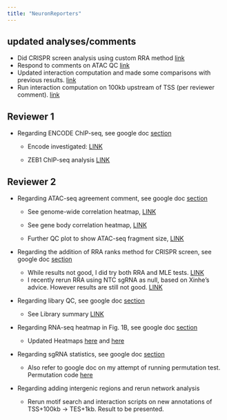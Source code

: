 ```yaml
---
title: "NeuronReporters"
---
```







## updated analyses/comments

- Did CRISPR screen analysis using custom RRA method [link](analysis/crispr_rra.qmd)
- Respond to comments on ATAC QC [link](analysis/atac_QC_comments.qmd)
- Updated interaction computation and made some comparisons with previous results. [link](analysis/compare_interaction_files.qmd)
- Run interaction computation on 100kb upstream of TSS (per reviewer comment). [link](analysis/Expand_GeneRegion_for_NetworkAnalysis.qmd)


## Reviewer 1


-   Regarding ENCODE ChIP-seq, see google doc [section](https://docs.google.com/document/d/1m4bml55GpEqOuePVW7lyhkZZgy6DNjqOX4Aq9iGc9tE/edit#bookmark=id.83pj8ieh9a2i)

    -   Encode investigated: [LINK](EncodeChIPSamples.html)

    -   ZEB1 ChIP-seq analysis [LINK](ChIP-ZEB1-targets.html)





## Reviewer 2


-   Regarding ATAC-seq agreement comment, see google doc [section](https://docs.google.com/document/d/1m4bml55GpEqOuePVW7lyhkZZgy6DNjqOX4Aq9iGc9tE/edit#bookmark=id.9djvcjdqrp86)
    
    -   See genome-wide correlation heatmap, [LINK](https://www.dropbox.com/s/rzp7hm96djeb75a/ATAC_Genome_corr_heatmap.pdf?dl=0)
    
    -   See gene body correlation heatmap, [LINK](https://www.dropbox.com/s/hx23jpknw7ej3xk/ATAC_genebody_corr_heatmap.pdf?dl=0)
    -   Further QC plot to show ATAC-seq fragment size, [LINK](https://www.dropbox.com/s/vwqrfs1vchpunpu/ATAC_fragment_sizes_t1_1.pdf?dl=0)

-   Regarding the addition of RRA ranks method for CRISPR screen, see google doc [section](https://docs.google.com/document/d/1m4bml55GpEqOuePVW7lyhkZZgy6DNjqOX4Aq9iGc9tE/edit#bookmark=id.wkro46gscabo)
    
    -   While results not good, I did try both RRA and MLE tests. [LINK](MAGeCK_results.html)
    -   I recently rerun RRA using NTC sgRNA as null, based on Xinhe's advice. However results are still not good. [LINK](RRA.html)


-   Regarding libary QC, see google doc [section](https://docs.google.com/document/d/1m4bml55GpEqOuePVW7lyhkZZgy6DNjqOX4Aq9iGc9tE/edit#bookmark=id.drfri2pwzln8)

    -   See Library summary [LINK](QC.html)


-   Regarding RNA-seq heatmap in Fig. 1B, see google doc [section](https://docs.google.com/document/d/1m4bml55GpEqOuePVW7lyhkZZgy6DNjqOX4Aq9iGc9tE/edit#bookmark=id.gca3m2hkd6ql)

    -   Updated Heatmaps [here](https://www.dropbox.com/s/nx5p2cai6awoqsp/fig1B-5-markerTFs-RNA-seq-heatmap.pdf?dl=0) and [here](https://www.dropbox.com/s/2ja76uae8wjj0ot/fig1B-1588-TF-RNA-seq-heatmap.pdf?dl=0)
    

-   Regarding sgRNA statistics, see google doc [section](https://docs.google.com/document/d/1m4bml55GpEqOuePVW7lyhkZZgy6DNjqOX4Aq9iGc9tE/edit#bookmark=id.oa4yoroznf83)

    -   Also refer to google doc on my attempt of running permutation test. Permutation code [here](https://github.com/daiuc/NeuronReporters/blob/f85459670f33a871622b98b1b1885c41100209bb/code/workflow/scripts/getCrisprHits.R#L121)


-   Regarding adding intergenic regions and rerun network analysis
    
    -   Rerun motif search and interaction scripts on new annotations of TSS+100kb -> TES+1kb. Result to be presented. 



